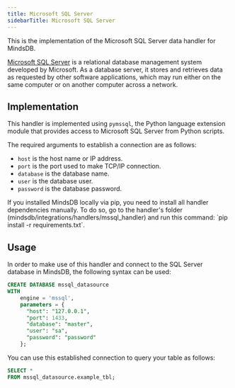 ```yaml
---
title: Microsoft SQL Server
sidebarTitle: Microsoft SQL Server
---
```


This is the implementation of the Microsoft SQL Server data handler for MindsDB.

[Microsoft SQL Server](https://www.microsoft.com/en-us/sql-server) is a relational database management system developed by Microsoft. As a database server, it stores and retrieves data as requested by other software applications, which may run either on the same computer or on another computer across a network.

## Implementation

This handler is implemented using `pymssql`, the Python language extension module that provides access to Microsoft SQL Server from Python scripts.

The required arguments to establish a connection are as follows:

* `host` is the host name or IP address.
* `port` is the port used to make TCP/IP connection.
* `database` is the database name.
* `user` is the database user.
* `password` is the database password.

<Tip>
If you installed MindsDB locally via pip, you need to install all handler dependencies manually. To do so, go to the handler's folder (mindsdb/integrations/handlers/mssql_handler) and run this command:   `pip install -r requirements.txt`.
</Tip>

## Usage

In order to make use of this handler and connect to the SQL Server database in MindsDB, the following syntax can be used:

```sql
CREATE DATABASE mssql_datasource
WITH
    engine = 'mssql',
    parameters = {
      "host": "127.0.0.1",
      "port": 1433,
      "database": "master",
      "user": "sa",
      "password": "password"
    };
```

You can use this established connection to query your table as follows:

```sql
SELECT *
FROM mssql_datasource.example_tbl;
```
